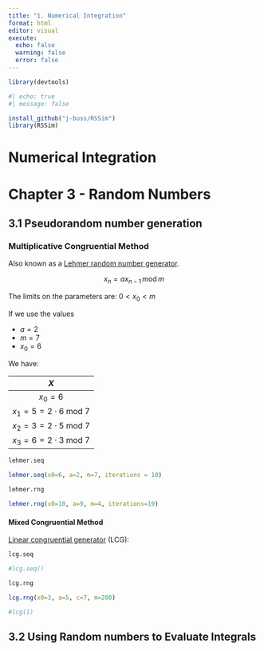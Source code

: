 ```yaml
---
title: "1. Numerical Integration"
format: html
editor: visual
execute:
  echo: false
  warning: false
  error: false
---
```


```r
library(devtools)
```


```r
#| echo: true
#| message: false

install_github("j-buss/RSSim")
library(RSSim)
```


# Numerical Integration

# Chapter 3 - Random Numbers

## 3.1 Pseudorandom number generation

### Multiplicative Congruential Method

Also known as a [Lehmer random number generator](https://en.wikipedia.org/wiki/Lehmer_random_number_generator).

$$
x_n = a x_{n-1} \,\text{mod}\, m
$$

The limits on the parameters are: $0 < x_0 <m$

If we use the values

-   $a = 2$
-   $m = 7$
-   $x_0 = 6$

We have:

|                $X$                 |
|:----------------------------------:|
|              $x_0=6$               |
| $x_1=5=2 \cdot 6 \;\text{mod}\; 7$ |
| $x_2=3=2 \cdot 5 \;\text{mod}\; 7$ |
| $x_3=6=2 \cdot 3 \;\text{mod}\; 7$ |


```r
lehmer.seq
```

```r
lehmer.seq(x0=6, a=2, m=7, iterations = 10)
```

```r
lehmer.rng
```

```r
lehmer.rng(x0=10, a=9, m=4, iterations=19)
```


#### Mixed Congruential Method

[Linear congruential generator](https://en.wikipedia.org/wiki/Linear_congruential_generator) (LCG):


```r
lcg.seq
```

```r
#lcg.seq()
```


```r
lcg.rng
```


```r
lcg.rng(x0=3, a=5, c=7, m=200)
```

```r
#lcg(1)
```

## 3.2 Using Random numbers to Evaluate Integrals
